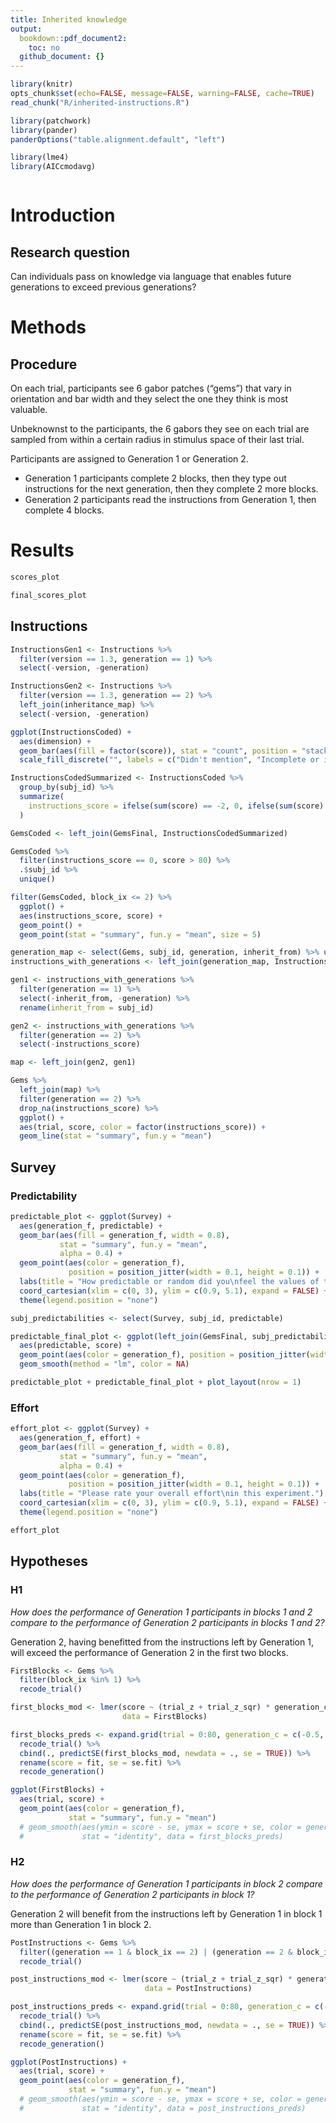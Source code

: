 ```yaml
---
title: Inherited knowledge
output:
  bookdown::pdf_document2:
    toc: no
  github_document: {}
---
```

```r
library(knitr)
opts_chunk$set(echo=FALSE, message=FALSE, warning=FALSE, cache=TRUE)
read_chunk("R/inherited-instructions.R")

library(patchwork)
library(pander)
panderOptions("table.alignment.default", "left")

library(lme4)
library(AICcmodavg)
```
```r
```

# Introduction

## Research question

Can individuals pass on knowledge via language that enables future generations
to exceed previous generations?

# Methods

## Procedure

On each trial, participants see 6 gabor patches ("gems") that vary in
orientation and bar width and they select the one they think is most valuable.

Unbeknownst to the participants, the 6 gabors they see on each trial
are sampled from within a certain radius in stimulus space of their last
trial.

Participants are assigned to Generation 1 or Generation 2.

- Generation 1 participants complete 2 blocks, then they type out instructions
  for the next generation, then they complete 2 more blocks.
- Generation 2 participants read the instructions from Generation 1, then
  complete 4 blocks.

# Results

```r
scores_plot
```

```r
final_scores_plot
```

## Instructions

```r
InstructionsGen1 <- Instructions %>%
  filter(version == 1.3, generation == 1) %>%
  select(-version, -generation)

InstructionsGen2 <- Instructions %>%
  filter(version == 1.3, generation == 2) %>%
  left_join(inheritance_map) %>%
  select(-version, -generation)
```

```r
ggplot(InstructionsCoded) +
  aes(dimension) +
  geom_bar(aes(fill = factor(score)), stat = "count", position = "stack") +
  scale_fill_discrete("", labels = c("Didn't mention", "Incomplete or inaccurate", "Correct"))
```

```r
InstructionsCodedSummarized <- InstructionsCoded %>%
  group_by(subj_id) %>%
  summarize(
    instructions_score = ifelse(sum(score) == -2, 0, ifelse(sum(score) == 4, 1, 0.5))
  )

GemsCoded <- left_join(GemsFinal, InstructionsCodedSummarized)

GemsCoded %>%
  filter(instructions_score == 0, score > 80) %>%
  .$subj_id %>%
  unique()

filter(GemsCoded, block_ix <= 2) %>%
  ggplot() +
  aes(instructions_score, score) +
  geom_point() +
  geom_point(stat = "summary", fun.y = "mean", size = 5)
```

```r
generation_map <- select(Gems, subj_id, generation, inherit_from) %>% unique()
instructions_with_generations <- left_join(generation_map, InstructionsCodedSummarized)

gen1 <- instructions_with_generations %>%
  filter(generation == 1) %>%
  select(-inherit_from, -generation) %>%
  rename(inherit_from = subj_id)

gen2 <- instructions_with_generations %>%
  filter(generation == 2) %>%
  select(-instructions_score)

map <- left_join(gen2, gen1)

Gems %>%
  left_join(map) %>%
  filter(generation == 2) %>%
  drop_na(instructions_score) %>%
  ggplot() +
  aes(trial, score, color = factor(instructions_score)) +
  geom_line(stat = "summary", fun.y = "mean")
```

## Survey

### Predictability

```r
predictable_plot <- ggplot(Survey) +
  aes(generation_f, predictable) +
  geom_bar(aes(fill = generation_f, width = 0.8),
           stat = "summary", fun.y = "mean",
           alpha = 0.4) +
  geom_point(aes(color = generation_f),
             position = position_jitter(width = 0.1, height = 0.1)) +
  labs(title = "How predictable or random did you\nfeel the values of the gems were?") +
  coord_cartesian(xlim = c(0, 3), ylim = c(0.9, 5.1), expand = FALSE) +
  theme(legend.position = "none")

subj_predictabilities <- select(Survey, subj_id, predictable)

predictable_final_plot <- ggplot(left_join(GemsFinal, subj_predictabilities)) +
  aes(predictable, score) +
  geom_point(aes(color = generation_f), position = position_jitter(width = 0.1, height = 0)) +
  geom_smooth(method = "lm", color = NA)

predictable_plot + predictable_final_plot + plot_layout(nrow = 1)
```

### Effort

```r
effort_plot <- ggplot(Survey) +
  aes(generation_f, effort) +
  geom_bar(aes(fill = generation_f, width = 0.8),
           stat = "summary", fun.y = "mean",
           alpha = 0.4) +
  geom_point(aes(color = generation_f),
             position = position_jitter(width = 0.1, height = 0.1)) +
  labs(title = "Please rate your overall effort\nin this experiment.") +
  coord_cartesian(xlim = c(0, 3), ylim = c(0.9, 5.1), expand = FALSE) +
  theme(legend.position = "none")

effort_plot
```

## Hypotheses

\newpage

### H1

_How does the performance of Generation 1 participants in blocks 1 and 2
compare to the performance of Generation 2 participants in blocks 1 and 2?_

Generation 2, having benefitted from the instructions left by
Generation 1, will exceed the performance of Generation 2 in the
first two blocks.

```r
FirstBlocks <- Gems %>%
  filter(block_ix %in% 1) %>%
  recode_trial()

first_blocks_mod <- lmer(score ~ (trial_z + trial_z_sqr) * generation_c + (trial_z + trial_z_sqr|subj_id),
                         data = FirstBlocks)

first_blocks_preds <- expand.grid(trial = 0:80, generation_c = c(-0.5, 0.5)) %>%
  recode_trial() %>%
  cbind(., predictSE(first_blocks_mod, newdata = ., se = TRUE)) %>%
  rename(score = fit, se = se.fit) %>%
  recode_generation()

ggplot(FirstBlocks) +
  aes(trial, score) +
  geom_point(aes(color = generation_f),
             stat = "summary", fun.y = "mean")
  # geom_smooth(aes(ymin = score - se, ymax = score + se, color = generation_f),
  #             stat = "identity", data = first_blocks_preds)
```

\newpage

### H2

_How does the performance of Generation 1 participants in block 2
compare to the performance of Generation 2 participants in block 1?_

Generation 2 will benefit from the instructions left by Generation 1 in block 1
more than Generation 1 in block 2.

```r
PostInstructions <- Gems %>%
  filter((generation == 1 & block_ix == 2) | (generation == 2 & block_ix == 1)) %>%
  recode_trial()

post_instructions_mod <- lmer(score ~ (trial_z + trial_z_sqr) * generation_c + (trial_z + trial_z_sqr|subj_id),
                              data = PostInstructions)

post_instructions_preds <- expand.grid(trial = 0:80, generation_c = c(-0.5, 0.5)) %>%
  recode_trial() %>%
  cbind(., predictSE(post_instructions_mod, newdata = ., se = TRUE)) %>%
  rename(score = fit, se = se.fit) %>%
  recode_generation()

ggplot(PostInstructions) +
  aes(trial, score) +
  geom_point(aes(color = generation_f),
             stat = "summary", fun.y = "mean")
  # geom_smooth(aes(ymin = score - se, ymax = score + se, color = generation_f),
  #             stat = "identity", data = post_instructions_preds)
```
